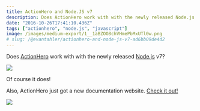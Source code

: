```yaml
---
title: ActionHero and Node.JS v7
description: Does ActionHero work with with the newly released Node.js v7?
date: "2016-10-26T17:41:10.436Z"
tags: ["actionhero", "node.js", "javascript"]
image: /images/medium-export/1__1aBZOO8chVHmePbMxUTl0w.png
# slug: /@evantahler/actionhero-and-node-js-v7-ad6bb09de4d2
---
```


Does [ActionHero](http://www.actionherojs.com/) work with with the newly released [Node.js](https://medium.com/u/96cd9a1fb56) v7?

![](/images/medium-export/1__1aBZOO8chVHmePbMxUTl0w.png)

Of course it does!

Also, ActionHero just got a new documentation website. [Check it out!](http://www.actionherojs.com/)

![](/images/medium-export/1__LQu6nx3EOUYtUj__LnrprUg.png)
